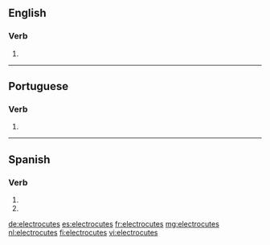 {{also|électrocutés|electrocutés|électrocutes}}
==English==

===Verb===
{{head|en|verb form}}

# {{en-third-person singular of|electrocute}}

----

==Portuguese==

===Verb===
{{pt-verb-form}}

# {{pt-verb-form-of|electrocutar}}

----

==Spanish==

===Verb===
{{es-verb-form}}

# {{es-verb form of|ending=ar|mood=imperative|sense=negative|pers=2|formal=no|number=singular|electrocutar}}
# {{es-verb form of|ending=ar|mood=subjunctive|tense=present|pers=2|formal=no|number=singular|electrocutar}}

[[de:electrocutes]]
[[es:electrocutes]]
[[fr:electrocutes]]
[[mg:electrocutes]]
[[nl:electrocutes]]
[[fi:electrocutes]]
[[vi:electrocutes]]